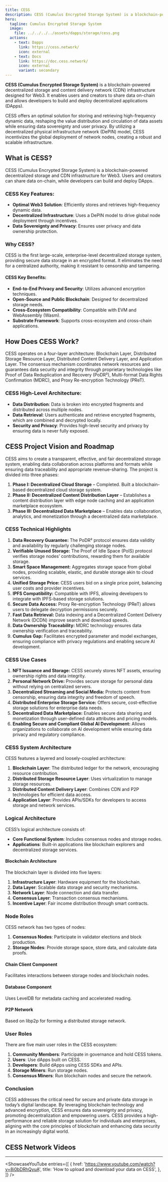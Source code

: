 ```yaml
---
title: CESS
description: CESS (Cumulus Encrypted Storage System) is a blockchain-powered decentralized storage and content delivery network (CDN) infrastructure designed for Web3. 
hero:
  tagline: Cumulus Encrypted Storage System
  image: 
    file: ../../../../assets/dapps/storage/cess.png
  actions:
    - text: Dapps
      link: https://cess.network/
      icon: external
    - text: Docs
      link: https://doc.cess.network/
      icon: external
      variant: secondary
---
```



**CESS (Cumulus Encrypted Storage System)** is a blockchain-powered decentralized storage and content delivery network (CDN) infrastructure designed for Web3. It enables users and creators to share data on-chain and allows developers to build and deploy decentralized applications (DApps).

CESS offers an optimal solution for storing and retrieving high-frequency dynamic data, reshaping the value distribution and circulation of data assets while ensuring data sovereignty and user privacy. By utilizing a decentralized physical infrastructure network (DePIN) model, CESS incentivizes the global deployment of network nodes, creating a robust and scalable infrastructure.

## What is CESS?
CESS (Cumulus Encrypted Storage System) is a blockchain-powered decentralized storage and CDN infrastructure for Web3. Users and creators can share data on-chain, while developers can build and deploy DApps.

###  CESS Key Features:
- **Optimal Web3 Solution**: Efficiently stores and retrieves high-frequency dynamic data.
- **Decentralized Infrastructure**: Uses a DePIN model to drive global node deployment through incentives.
- **Data Sovereignty and Privacy**: Ensures user privacy and data ownership protection.

### Why CESS?
CESS is the first large-scale, enterprise-level decentralized storage system, providing secure data storage in an encrypted format. It eliminates the need for a centralized authority, making it resistant to censorship and tampering.

#### CESS Key Benefits:
- **End-to-End Privacy and Security**: Utilizes advanced encryption techniques.
- **Open-Source and Public Blockchain**: Designed for decentralized storage needs.
- **Cross-Ecosystem Compatibility**: Compatible with EVM and WebAssembly (Wasm).
- **Substrate Framework**: Supports cross-ecosystem and cross-chain applications.

## How Does CESS Work?
CESS operates on a four-layer architecture: Blockchain Layer, Distributed Storage Resource Layer, Distributed Content Delivery Layer, and Application Layer. The consensus mechanism coordinates network resources and guarantees data security and integrity through proprietary technologies like Proof of Data Reduplication and Recovery (PoDR²), Multi-format Data Rights Confirmation (MDRC), and Proxy Re-encryption Technology (PReT).

### CESS High-Level Architecture:
- **Data Distribution**: Data is broken into encrypted fragments and distributed across multiple nodes.
- **Data Retrieval**: Users authenticate and retrieve encrypted fragments, which are combined and decrypted locally.
- **Security and Privacy**: Provides high-level security and privacy by ensuring data is never fully exposed.

## CESS Project Vision and Roadmap
CESS aims to create a transparent, effective, and fair decentralized storage system, enabling data collaboration across platforms and formats while ensuring data traceability and appropriate revenue-sharing. The project is divided into three phases:
1. **Phase I: Decentralized Cloud Storage** – Completed. Built a blockchain-based decentralized cloud storage system.
2. **Phase II: Decentralized Content Distribution Layer** – Establishes a content distribution layer with edge node caching and an application marketplace ecosystem.
3. **Phase III: Decentralized Data Marketplace** – Enables data collaboration, analytics, and monetization through a decentralized data marketplace.

### CESS Technical Highlights
1. **Data Recovery Guarantee:** The PoDR² protocol ensures data validity and availability by regularly challenging storage nodes.
2. **Verifiable Unused Storage:** The Proof of Idle Space (PoIS) protocol verifies storage nodes’ contributions, rewarding them for available storage.
3. **Smart Space Management:** Aggregates storage space from global nodes, providing scalable, elastic, and durable storage akin to cloud services.
4. **Unified Storage Price:** CESS users bid on a single price point, balancing user costs and provider incentives.
5. **IPFS Compatibility:** Compatible with IPFS, allowing developers to integrate with IPFS-based storage solutions.
6. **Secure Data Access:** Proxy Re-encryption Technology (PReT) allows users to delegate decryption permissions securely.
7. **Fast Data Retrieval:** Data indexing and a Decentralized Content Delivery Network (DCDN) improve search and download speeds.
8. **Data Ownership Traceability:** MDRC technology ensures data ownership verification and traceability.
9. **Cumulus Gap:** Facilitates encrypted parameter and model exchanges, ensuring compliance with privacy regulations and enabling secure AI development.

### CESS Use Cases
1. **NFT Issuance and Storage:** CESS securely stores NFT assets, ensuring ownership rights and data integrity.
2. **Personal Network Drive:** Provides secure storage for personal data without relying on centralized servers.
3. **Decentralized Streaming and Social Media:** Protects content from censorship, ensuring data integrity and freedom of speech.
4. **Distributed Enterprise Storage Service:** Offers secure, cost-effective storage solutions for enterprise data needs.
5. **Decentralized Data Marketplace:** Enables secure data sharing and monetization through user-defined data attributes and pricing models.
6. **Enabling Secure and Compliant Global AI Development:** Allows organizations to collaborate on AI development while ensuring data privacy and regulatory compliance.

### CESS System Architecture
CESS features a layered and loosely-coupled architecture:
1. **Blockchain Layer**: The distributed ledger for the network, encouraging resource contribution.
2. **Distributed Storage Resource Layer**: Uses virtualization to manage storage resources.
3. **Distributed Content Delivery Layer**: Combines CDN and P2P technologies for efficient data access.
4. **Application Layer**: Provides APIs/SDKs for developers to access storage and network services.

### Logical Architecture
CESS’s logical architecture consists of:
- **Core Functional System**: Includes consensus nodes and storage nodes.
- **Applications**: Built-in applications like blockchain explorers and decentralized storage services.

#### Blockchain Architecture
The blockchain layer is divided into five layers:
1. **Infrastructure Layer**: Hardware equipment for the blockchain.
2. **Data Layer**: Scalable data storage and security mechanisms.
3. **Network Layer**: Node connection and data transfer.
4. **Consensus Layer**: Transaction consensus mechanisms.
5. **Incentive Layer**: Fair income distribution through smart contracts.

### Node Roles
CESS network has two types of nodes:
1. **Consensus Nodes**: Participate in validator elections and block production.
2. **Storage Nodes**: Provide storage space, store data, and calculate data proofs.

#### Chain Client Component
Facilitates interactions between storage nodes and blockchain nodes.

#### Database Component
Uses LevelDB for metadata caching and accelerated reading.

#### P2P Network
Based on libp2p for forming a distributed storage network.

### User Roles
There are five main user roles in the CESS ecosystem:
1. **Community Members**: Participate in governance and hold CESS tokens.
2. **Users**: Use dApps built on CESS.
3. **Developers**: Build dApps using CESS SDKs and APIs.
4. **Storage Miners**: Run storage nodes.
5. **Consensus Miners**: Run blockchain nodes and secure the network.

### Conclusion
CESS addresses the critical need for secure and private data storage in today’s digital landscape. By leveraging blockchain technology and advanced encryption, CESS ensures data sovereignty and privacy, promoting decentralization and empowering users. CESS provides a high-performance and reliable storage solution for individuals and enterprises, aligning with the core principles of blockchain and enhancing data security in an increasingly digital world.

## CESS Network Videos
----------------
<ShowcaseYouTube
  entries={[
    {
      href: 'https://www.youtube.com/watch?v=8i0bDRhQyuA',
      title: 'How to upload and download your data on CESS',
    },
  ]}
/>